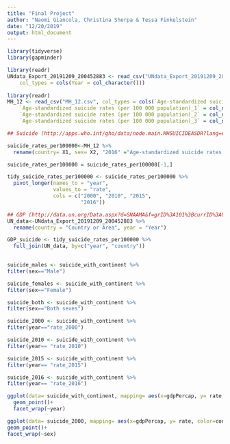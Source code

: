 ```yaml
---
title: "Final Project"
author: "Naomi Giancola, Christina Sherpa & Tessa Finkelstein"
date: "12/20/2019"
output: html_document
---
```


```r
library(tidyverse)
library(gapminder)

library(readr)
UNdata_Export_20191209_200452883 <- read_csv("UNdata_Export_20191209_200452883.csv", 
    col_types = cols(Year = col_character()))
    
library(readr)
MH_12 <- read_csv("MH_12.csv", col_types = cols(`Age-standardized suicide rates (per 100 000 population)` = col_number(), 
    `Age-standardized suicide rates (per 100 000 population)_1` = col_number(), 
    `Age-standardized suicide rates (per 100 000 population)_2` = col_number(), 
    `Age-standardized suicide rates (per 100 000 population)_3` = col_number()))
```

```r
## Suicide (http://apps.who.int/gho/data/node.main.MHSUICIDEASDR?lang=en)

suicide_rates_per100000<-MH_12 %>% 
  rename(country= X1, sex= X2, "2016" ="Age-standardized suicide rates (per 100 000 population)", "2015" = "Age-standardized suicide rates (per 100 000 population)_1", "2010" = "Age-standardized suicide rates (per 100 000 population)_2", "2000" = "Age-standardized suicide rates (per 100 000 population)_3" ) 

suicide_rates_per100000 = suicide_rates_per100000[-1,]

tidy_suicide_rates_per100000 <- suicide_rates_per100000 %>% 
  pivot_longer(names_to = "year", 
               values_to = "rate", 
               cols = c("2000", "2010", "2015", 
                        "2016"))

## GDP (http://data.un.org/Data.aspx?d=SNAAMA&f=grID%3A101%3BcurrID%3AUSD%3BpcFlag%3A1)
UN_data<-UNdata_Export_20191209_200452883 %>% 
  rename(country = "Country or Area", year = "Year")

GDP_suicide <- tidy_suicide_rates_per100000 %>% 
  full_join(UN_data, by=c("year", "country"))
  
  ```
  
  ```r

suicide_males <- suicide_with_continent %>% 
  filter(sex=="Male")

suicide_females <- suicide_with_continent %>% 
  filter(sex=="Female")

suicide_both <- suicide_with_continent %>% 
  filter(sex=="Both sexes")

suicide_2000 <- suicide_with_continent %>% 
  filter(year=="rate_2000")

suicide_2010 <- suicide_with_continent %>% 
  filter(year== "rate_2010")

suicide_2015 <- suicide_with_continent %>% 
  filter(year== "rate_2015")

suicide_2016 <- suicide_with_continent %>% 
  filter(year== "rate_2016")
```



```r
ggplot(data= suicide_with_continent, mapping= aes(x=gdpPercap, y= rate, color=continent))+
  geom_point()+
  facet_wrap(~year) 

ggplot(data= suicide_2000, mapping= aes(x=gdpPercap, y= rate, color=continent ))+
geom_point()+
facet_wrap(~sex)
  
```



